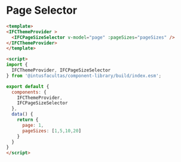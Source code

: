 
<Meta title="Presentational Components/Pagination/Page Size Selector/Usage" />

# Page Selector

```html
<template>
<IFCThemeProvider >
  <IFCPageSizeSelector v-model="page" :pageSizes="pageSizes" />
</IFCThemeProvider>
</template>

<script>
import {
  IFCThemeProvider, IFCPageSizeSelector
} from '@intusfacultas/component-library/build/index.esm';

export default {
  components: {
    IFCThemeProvider,
    IFCPageSizeSelector
  },
  data() {
    return {
      page: 1,
      pageSizes: [1,5,10,20]
    }
  }
}
</script>
```